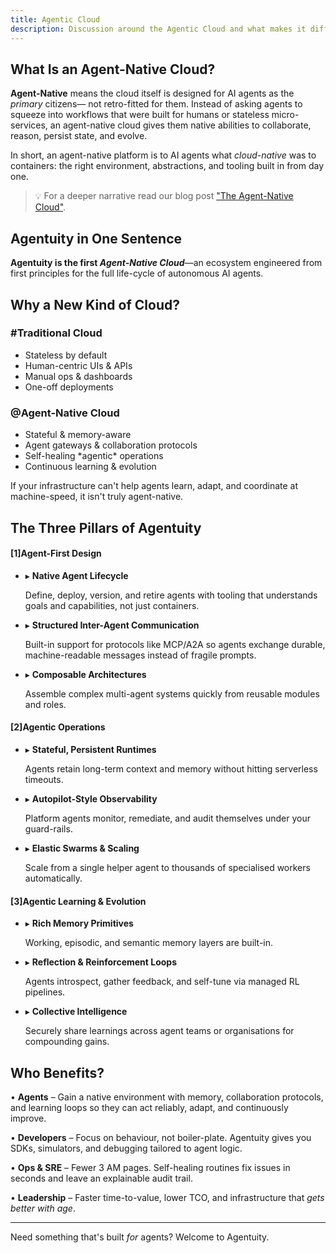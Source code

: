 ```yaml
---
title: Agentic Cloud
description: Discussion around the Agentic Cloud and what makes it different from other cloud platforms
---
```


## What Is an Agent-Native Cloud?

**Agent-Native** means the cloud itself is designed for AI agents as the *primary* citizens— not retro-fitted for them. Instead of asking agents to squeeze into workflows that were built for humans or stateless micro-services, an agent-native cloud gives them native abilities to collaborate, reason, persist state, and evolve.

In short, an agent-native platform is to AI agents what *cloud-native* was to containers: the right environment, abstractions, and tooling built in from day one.

> 💡  For a deeper narrative read our blog post ["The Agent-Native Cloud"](https://agentuity.com/blog/agent-native).

## Agentuity in One Sentence

**Agentuity is the first *Agent-Native Cloud***—an ecosystem engineered from first principles for the full life-cycle of autonomous AI agents.

## Why a New Kind of Cloud?

<div className="my-8 grid md:grid-cols-2 rounded-lg overflow-hidden border dark:border-gray-700 border-gray-200 divide-y md:divide-y-0 md:divide-x divide-gray-200 dark:divide-gray-700">
  <div className="p-6 bg-gray-50 dark:bg-gray-800">
    <h3 className="text-lg font-semibold flex items-center gap-2"><span className="text-xl font-mono">#</span>Traditional Cloud</h3>
    <ul className="mt-4 space-y-2 list-disc list-inside text-sm">
      <li>Stateless by default</li>
      <li>Human-centric UIs & APIs</li>
      <li>Manual ops & dashboards</li>
      <li>One-off deployments</li>
    </ul>
  </div>
  <div className="p-6 bg-cyan-50 dark:bg-cyan-900">
    <h3 className="text-lg font-semibold flex items-center gap-2"><span className="text-xl font-mono">@</span>Agent-Native Cloud</h3>
    <ul className="mt-4 space-y-2 list-disc list-inside text-sm">
      <li>Stateful & memory-aware</li>
      <li>Agent gateways & collaboration protocols</li>
      <li>Self-healing *agentic* operations</li>
      <li>Continuous learning & evolution</li>
    </ul>
  </div>
</div>

If your infrastructure can't help agents learn, adapt, and coordinate at machine-speed, it isn't truly agent-native.

## The Three Pillars of Agentuity

<div className="my-10 grid md:grid-cols-1 gap-6 text-xs sm:text-sm font-mono">
  <div className="bg-gray-100 dark:bg-gray-900 border border-gray-200 dark:border-gray-700 rounded-lg shadow-lg p-6 text-gray-800 dark:text-gray-100">
    <h4 className="text-cyan-400 mb-4 flex items-center gap-2"><span className="text-base select-none">[1]</span>Agent-First Design</h4>
    <ul className="space-y-3 list-none">
      <li>
        <span className="text-cyan-500">▸</span> <strong>Native Agent Lifecycle</strong>
        <p className="ml-5 mt-1 text-gray-400">Define, deploy, version, and retire agents with tooling that understands goals and capabilities, not just containers.</p>
      </li>
      <li>
        <span className="text-cyan-500">▸</span> <strong>Structured Inter-Agent Communication</strong>
        <p className="ml-5 mt-1 text-gray-400">Built-in support for protocols like MCP/A2A so agents exchange durable, machine-readable messages instead of fragile prompts.</p>
      </li>
      <li>
        <span className="text-cyan-500">▸</span> <strong>Composable Architectures</strong>
        <p className="ml-5 mt-1 text-gray-400">Assemble complex multi-agent systems quickly from reusable modules and roles.</p>
      </li>
    </ul>
  </div>

  <div className="bg-gray-100 dark:bg-gray-900 border border-gray-200 dark:border-gray-700 rounded-lg shadow-lg p-6 text-gray-800 dark:text-gray-100">
    <h4 className="text-cyan-400 mb-4 flex items-center gap-2"><span className="text-base select-none">[2]</span>Agentic Operations</h4>
    <ul className="space-y-3 list-none">
      <li>
        <span className="text-cyan-500">▸</span> <strong>Stateful, Persistent Runtimes</strong>
        <p className="ml-5 mt-1 text-gray-400">Agents retain long-term context and memory without hitting serverless timeouts.</p>
      </li>
      <li>
        <span className="text-cyan-500">▸</span> <strong>Autopilot-Style Observability</strong>
        <p className="ml-5 mt-1 text-gray-400">Platform agents monitor, remediate, and audit themselves under your guard-rails.</p>
      </li>
      <li>
        <span className="text-cyan-500">▸</span> <strong>Elastic Swarms & Scaling</strong>
        <p className="ml-5 mt-1 text-gray-400">Scale from a single helper agent to thousands of specialised workers automatically.</p>
      </li>
    </ul>
  </div>

  <div className="bg-gray-100 dark:bg-gray-900 border border-gray-200 dark:border-gray-700 rounded-lg shadow-lg p-6 text-gray-800 dark:text-gray-100">
    <h4 className="text-cyan-400 mb-4 flex items-center gap-2"><span className="text-base select-none">[3]</span>Agentic Learning & Evolution</h4>
    <ul className="space-y-3 list-none">
      <li>
        <span className="text-cyan-500">▸</span> <strong>Rich Memory Primitives</strong>
        <p className="ml-5 mt-1 text-gray-400">Working, episodic, and semantic memory layers are built-in.</p>
      </li>
      <li>
        <span className="text-cyan-500">▸</span> <strong>Reflection & Reinforcement Loops</strong>
        <p className="ml-5 mt-1 text-gray-400">Agents introspect, gather feedback, and self-tune via managed RL pipelines.</p>
      </li>
      <li>
        <span className="text-cyan-500">▸</span> <strong>Collective Intelligence</strong>
        <p className="ml-5 mt-1 text-gray-400">Securely share learnings across agent teams or organisations for compounding gains.</p>
      </li>
    </ul>
  </div>
</div>

## Who Benefits?

• **Agents** – Gain a native environment with memory, collaboration protocols, and learning loops so they can act reliably, adapt, and continuously improve.
 
• **Developers** – Focus on behaviour, not boiler-plate. Agentuity gives you SDKs, simulators, and debugging tailored to agent logic.

• **Ops & SRE** – Fewer 3 AM pages. Self-healing routines fix issues in seconds and leave an explainable audit trail.

• **Leadership** – Faster time-to-value, lower TCO, and infrastructure that *gets better with age*.


---

Need something that's built *for* agents? Welcome to Agentuity.
